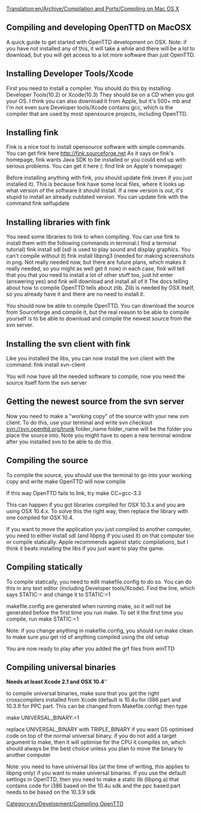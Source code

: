 [[Translation:en/Archive/Compilation and Ports/Compiling on Mac OS X]]
[[Category:en/Development/Compiling OpenTTD]]

==Compiling and developing OpenTTD on MacOSX==
A quick guide to get started with OpenTTD development on OSX.
Note: if you have not installed any of this, it will take a while and there will be a lot to download, but you will get access to a lot more software than just OpenTTD.

==Installing Developer Tools/Xcode==
First you need to install a compiler. You should do this by installing Developer Tools(10.2) or Xcode(10.3)
They should be on a CD when you got your OS. I think you can also download it from Apple, but it's 500+ mb and I'm not even sure
Developer tools/Xcode contains gcc, which is the compiler that are used by most opensource projects, including OpenTTD.

==Installing fink==
Fink is a nice tool to install opensource software with simple commands. You can get fink here http://fink.sourceforge.net
As it says on fink's homepage, fink wants Java SDK to be installed or you could end up with serious problems. You can get it here ({{en/Todo}}: find link on Apple's homepage)

Before installing anything with fink, you should update fink (even if you just installed it). This is because fink have some local files, where it looks up what version of the software it should install. If a new version is out, it's stupid to install an already outdated version. You can update fink with the command
fink selfupdate

==Installing libraries with fink==
You need some libraries to link to when compiling. You can use fink to install them with the following commands in terminal:({{en/Todo}} find a terminal tutorial)
fink install sdl (sdl is used to play sound and display graphics. You can't compile without it)
fink install libpng3 (needed for making screenshots in png. Not really needed now, but there are future plans, which makes it really needed, so you might as well get it now)
in each case, fink will tell that you that you need to install a lot of other stuff too, just hit enter (answering yes) and fink will download and install all of it
The docs telling about how to compile OpenTTD tells about zlib. Zlib is needed by OSX itself, so you already have it and there are no need to install it.


You should now be able to compile OpenTTD. You can download the source from Sourceforge and compile it, but the real reason to be able to compile yourself is to be able to download and compile the newest source from the svn server.

==Installing the svn client with fink==
Like you installed the libs, you can now install the svn client with the command:
fink install svn-client

You will now have all the needed software to compile, now you need the source itself form the svn server

==Getting the newest source from the svn server==
Now you need to make a "working copy" of the source with your new svn client. To do this, use your terminal and write
svn checkout svn://svn.openttd.org/trunk folder_name
folder_name will be the folder you place the source into. Note you might have to open a new terminal window after you installed svn to be able to do this.

==Compiling the source==
To compile the source, you should use the terminal to go into your working copy and write
make
OpenTTD will now compile

If this way OpenTTD fails to link, try
make CC=gcc-3.3

This can happen if you got libraries compiled for OSX 10.3.x and you are using OSX 10.4.x. To solve this the right way, then replace the library with one compiled for OSX 10.4.

If you want to move the application you just compiled to another computer, you need to either install sdl (and libpng if you used it) on that computer too or compile statically. Apple recommends against static compilations, but I think it beats installing the libs if you just want to play the game.

==Compiling statically==
To compile statically, you need to edit makefile.config to do so. You can do this in any text editor (including Developer tools/Xcode). Find the line, which says
STATIC:=
and change it to
STATIC:=1

makefile.config are generated when running make, so it will not be generated before the first time you run make. To set it the first time you  compile, run
make STATIC:=1

Note: if you change anything in makefile.config, you should run
make clean
to make sure you get rid of anything compiled using the old setup

You are now ready to play after you added the grf files from winTTD

==Compiling universal binaries==
'''Needs at least Xcode 2.1 and OSX 10.4'''''

to compile universal binaries, make sure that you got the right crosscompilers installed from Xcode (default is 10.4u for i386 part and 10.3.9 for PPC part. This can be changed from Makefile.config)
then type

make UNIVERSAL_BINARY:=1

replace UNIVERSAL_BINARY with TRIPLE_BINARY if you want G5 optimised code on top of the normal universal binary.
if you do not add a target argument to make, then it will optimise for the CPU it compiles on, which should always be the best choice unless you plan to move the binary to another computer

Note: you need to have universal libs (at the time of writing, this applies to libpng only) if you want to make universal binaries. If you use the default settings in OpenTTD, then you need to make a static lib (libpng.a) that contains code for i386 based on the 10.4u sdk and the ppc based part needs to be based on the 10.3.9 sdk